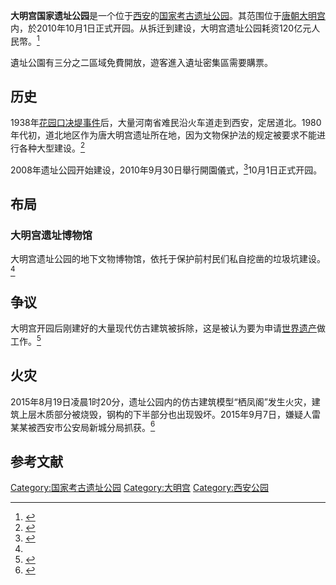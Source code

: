 {{expand|time=2010-10-03T14:29:46+00:00}}
{{Infobox park
|name        = 大明宫国家遗址公园
|image       = Relics of Hanyuan Dian.jpg
|image size  =200 
|alt         = 
|image_caption = 含元殿遗址
|type        = 遗址公园
|location    = {{CHN}}[[陕西省|陕西省]][[西安市|西安市]][[新城区|新城区]]自强东路585号
|coordinates = {{coord|34.28917|N|108.95946|E|format=dms|region:CN_type:person|display=inline,title}}
|area        = 3.5平方公里<ref name=cnwest20100927/>
|opened      = 2010年
|operator    = 西安曲江大明宫国家遗址公园管理有限公司
|visitors    = 
|status      = 全年开放
|website     = http://www.dmgpark.com/
}}
'''大明宫国家遗址公园'''是一个位于[[西安|西安]]的[[国家考古遗址公园|国家考古遗址公园]]。其范围位于[[唐朝|唐朝]][[大明宫|大明宫]]内，於2010年10月1日正式开园。从拆迁到建设，大明宫遗址公园耗资120亿元人民幣。<ref name=cnwest20100927>{{Cite web |url=http://news.cnwest.com/content/2010-09/27/content_3541343.htm |title=大明宫国家遗址公园“十一”开园 成人票价为60元 |date=2010-09-27 |access-date=2017-04-14 |archive-url=https://web.archive.org/web/20170414163541/http://news.cnwest.com/content/2010-09/27/content_3541343.htm |archive-date=2017-04-14 |dead-url=yes }}</ref>

遺址公園有三分之二區域免費開放，遊客進入遺址密集區需要購票。

==历史==
1938年[[花园口决堤事件|花园口决堤事件]]后，大量河南省难民沿火车道走到西安，定居道北。1980年代初，道北地区作为唐大明宫遗址所在地，因为文物保护法的规定被要求不能进行各种大型建设。<ref name=nfzm>{{Cite web |url= http://www.infzm.com/content/109641 |title= 更多遗址在凋零中 隋唐长安城怎么保护？ |author= 朱晓佳 |date= 2015年5月21日 |publisher= 南方周末 |language= Zh-hans |accessdate= 2015年5月25日 |quote=  |deadurl= yes |archiveurl= https://web.archive.org/web/20150525005319/http://www.infzm.com/content/109641 |archivedate= 2015年5月25日 }}</ref>

2008年遗址公园开始建设，2010年9月30日舉行開園儀式，<ref name=xh20100930>{{Cite web |url=http://news.xinhuanet.com/society/2010-09/30/c_12623919.htm |title=西安120亿“重建”盛唐皇宫成为市民公园 比故宫大四倍 |website=新華網 |date=2010-09-30 |accessdate=2017-04-14 |archive-date=2010-10-03 |archive-url=https://web.archive.org/web/20101003062453/http://news.xinhuanet.com/society/2010-09/30/c_12623919.htm |dead-url=no }}</ref>10月1日正式开园。

==布局==
===大明宫遗址博物馆===
大明宫遗址公园的地下文物博物馆，依托于保护前村民们私自挖凿的垃圾坑建设。<ref name=nfzm/>

==争议==
大明宫开园后刚建好的大量现代仿古建筑被拆除，这是被认为要为申请[[世界遗产|世界遗产]]做工作。<ref>{{Cite web |url=http://news.ifeng.com/mainland/detail_2010_08/28/2347817_0.shtml |title=西安大明宫遗址公园为申遗拆除已建成现代式建筑 |accessdate=2010-10-07 |archive-date=2010-09-01 |archive-url=https://web.archive.org/web/20100901194045/http://news.ifeng.com/mainland/detail_2010_08/28/2347817_0.shtml |dead-url=no }}</ref>

==火灾==
2015年8月19日凌晨1时20分，遗址公园内的仿古建筑模型“栖凤阁”发生火灾，建筑上层木质部分被烧毁，钢构的下半部分也出现毁坏。2015年9月7日，嫌疑人雷某某被西安市公安局新城分局抓获。<ref>{{Cite web |url= http://politics.people.com.cn/n/2015/0908/c1001-27554676.html |title= 西安大明宫遗址公园纵火嫌疑人已被刑事拘留 |author=  |date= 2015年9月8日 |publisher= 人民网 |language= Zh-hans |accessdate= 2015年9月8日 |quote=  |archive-date= 2015年10月18日 |archive-url= https://web.archive.org/web/20151018031017/http://politics.people.com.cn/n/2015/0908/c1001-27554676.html |dead-url= no }}</ref>

==参考文献==
{{Reflist}}

[[Category:国家考古遗址公园|Category:国家考古遗址公园]]
[[Category:大明宫|Category:大明宫]]
[[Category:西安公园|Category:西安公园]]